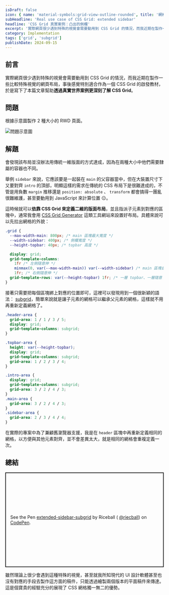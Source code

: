 ```yaml
---
isDraft: false
icon: { name: 'material-symbols:grid-view-outline-rounded', title: '網格符號' }
subHeadline: 'Real use case of CSS Grid: extended sidebar'
headline: 'CSS Grid 真實案例：凸出的側欄'
excerpt: '實際網頁很少遇到特殊的視覺會需要動用到 CSS Grid 的情況，而我近期在製作一些比較特殊視覺的網頁布局，事後感覺特別適合作為一個 CSS Grid 的啟發教材，於是寫下了本篇文章幫助透過真實世界案例更深刻了解 CSS Grid。'
category: Implementation
tags: ['grid', 'subgrid']
publishDate: 2024-09-15
---
```


## 前言

實際網頁很少遇到特殊的視覺會需要動用到 CSS Grid 的情況，而我近期在製作一些比較特殊視覺的網頁布局，事後感覺特別適合作為一個 CSS Grid 的啟發教材，於是寫下了本篇文章幫助**透過真實世界案例更深刻了解 CSS Grid**。

## 問題

根據示意圖製作 2 種大小的 RWD 頁面。

![問題示意圖](problem-demo.webp '問題示意圖')

## 解題

會發現該布局並沒辦法用傳統一維版面的方式達成，因為在兩種大小中他們需要隸屬的容器也不同。

舉例 `sidebar` 來說，它應該要是一起裝在 `main` 的父容器當中，但在大裝置尺寸下又要對齊 `intro` 的頂部，明顯這樣的需求在傳統的 CSS 布局下是很難達成的，不管是用負數 `margin` 推移還是 `position: absolute` 、 `transform` 都會搞得一團亂很難維護，甚至要動用到 JavaScript 來計算位置 😐。

這時候就可以**依靠 CSS Grid 來定義二維的版面布局**，並且指派子元素到對應的區塊中，通常我會用 [CSS Grid Generator](https://grid.layoutit.com/) 這類工具網站來設置好布局。具體來說可以先拉出網格的外貌：

```css
.grid {
  --max-width-main: 800px; /* main 區塊最大寬度 */
  --width-sidebar: 400px; /* 側欄寬度 */
  --height-topbar: 40px; /* topbar 高度 */

  display: grid;
  grid-template-columns:
    1fr /* 左側隨意伸 */
    minmax(0, var(--max-width-main)) var(--width-sidebar) /* main 區塊自動伸縮並設置最大寬限制 + sidebar */
    1fr; /* 右側隨意伸 */
  grid-template-rows: var(--height-topbar) 1fr; /* 一層 topbar、一層隨意  */
}
```

接著只需要把每個區塊綁上對應的位置即可，這裡可以發現用到一個很新穎的語法： [subgrid](https://caniuse.com/css-subgrid)，簡單來說就是讓子元素的網格可以繼承父元素的網格，這樣就不用再重新定義網格了。

```css
.header-area {
  grid-area: 1 / 1 / 3 / 5;
  display: grid;
  grid-template-columns: subgrid;
}

.topbar-area {
  height: var(--height-topbar);
  display: grid;
  grid-template-columns: subgrid;
  grid-area: 1 / 2 / 3 / 4;
}

.intro-area {
  display: grid;
  grid-template-columns: subgrid;
  grid-area: 3 / 2 / 4 / 3;
}
.main-area {
  grid-area: 3 / 2 / 4 / 3;
}
.sidebar-area {
  grid-area: 2 / 3 / 4 / 4;
}
```

在實際的專案中為了兼顧舊瀏覽器支援，我是在 `header` 區塊中再重新定義相同的網格，以方便與其他元素對齊，並不會差異太大，就是相同的網格會重複定義一次。

## 總結

<p
  class="codepen"
  data-height="300"
  data-default-tab="result"
  data-slug-hash="gONJMRx"
  data-pen-title="Untitled"
  data-preview="true"
  data-editable="true"
  data-user="riecball"
  style="height: 300px; box-sizing: border-box; display: flex; align-items: center; justify-content: center; border: 2px solid; margin: 1em 0; padding: 1em;"
>
  <span>
    See the Pen <a href="https://codepen.io/riecball/pen/gONJMRx">extended-sidebar-subgrid</a> by Riceball (
    <a href="https://codepen.io/riecball">@riecball</a>) on <a href="https://codepen.io">CodePen</a>.
  </span>
</p>
<script async src="https://cpwebassets.codepen.io/assets/embed/ei.js"></script>

雖然理論上很少會遇到這種特殊的視覺，甚至就我所知現代的 UI 設計軟體甚至也沒有對應的手段去製作這方面的稿件，只能透過繪製兩個版本的平面稿件來傳達。這是個寶貴的經驗充分的展現了 CSS 網格獨一無二的優勢。
